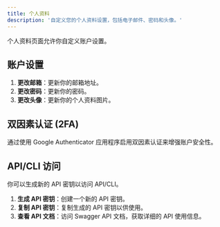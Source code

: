 ```yaml
---
title: 个人资料
description: '自定义您的个人资料设置，包括电子邮件、密码和头像。'
---
```


个人资料页面允许你自定义账户设置。

## 账户设置

1. **更改邮箱**：更新你的邮箱地址。
2. **更改密码**：更新你的密码。
3. **更改头像**：更新你的个人资料图片。

## 双因素认证 (2FA)

通过使用 Google Authenticator 应用程序启用双因素认证来增强账户安全性。

## API/CLI 访问

你可以生成新的 API 密钥以访问 API/CLI。

1. **生成 API 密钥**：创建一个新的 API 密钥。
2. **复制 API 密钥**：复制生成的 API 密钥以供使用。
3. **查看 API 文档**：访问 Swagger API 文档，获取详细的 API 使用信息。